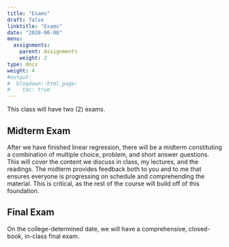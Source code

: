 ```yaml
---
title: "Exams"
draft: false
linktitle: "Exams"
date: "2020-06-08"
menu:
  assignments:
    parent: Assignments
    weight: 2
type: docs
weight: 4
#output:
#  blogdown::html_page:
#    toc: true
---
```


This class will have two (2) exams.

## Midterm Exam

After we have finished linear regression, there will be a midterm constituting a combination of multiple choice, problem, and short answer questions. This will cover the content we discuss in class, my lectures, and the readings. The midterm provides feedback both to you and to me that ensures everyone is progressing on schedule and comprehending the material. This is critical, as the rest of the course will build off of this foundation.

## Final Exam

On the college-determined date, we will have a comprehensive, closed-book, in-class final exam.